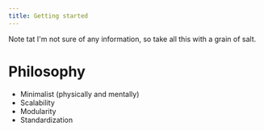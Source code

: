 ```yaml
---
title: Getting started
---
```


Note tat I'm not sure of any information, so take all this with a grain of salt.

# Philosophy

- Minimalist (physically and mentally)
- Scalability
- Modularity
- Standardization
